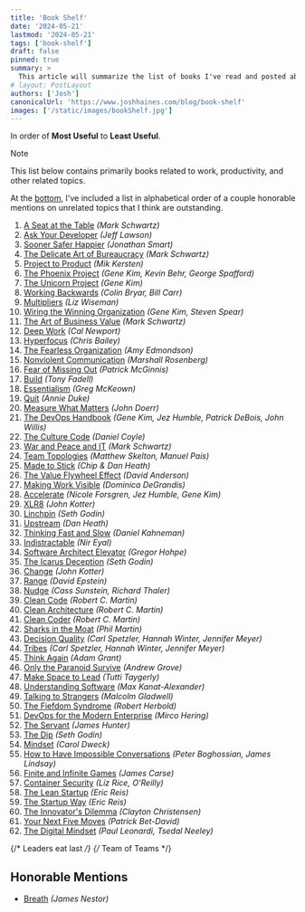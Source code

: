 ```yaml
---
title: 'Book Shelf'
date: '2024-05-21'
lastmod: '2024-05-21'
tags: ['book-shelf']
draft: false
pinned: true
summary: >
  This article will summarize the list of books I've read and posted about.  It will contain links to all the books in order of Most Useful to Least Useful.
# layout: PostLayout
authors: ['Josh']
canonicalUrl: 'https://www.joshhaines.com/blog/book-shelf'
images: ['/static/images/bookShelf.jpg']
---
```


In order of **Most Useful** to **Least Useful**.

> [!NOTE]
>
> This list below contains primarily books related to work, productivity, and other related topics.
>
> At the [bottom](#honorable-mentions), I've included a list in alphabetical order of a couple honorable mentions on unrelated topics that I think are outstanding.

1. [A Seat at the Table](/blog/book-shelf/seat-at-the-table) _(Mark Schwartz)_
1. [Ask Your Developer](/blog/book-shelf/ask-your-developer) _(Jeff Lawson)_
1. [Sooner Safer Happier](/blog/book-shelf/sooner-safer-happier) _(Jonathan Smart)_
1. [The Delicate Art of Bureaucracy](/blog/book-shelf/delicate-art-of-bureaucracy) _(Mark Schwartz)_
1. [Project to Product](/blog/book-shelf/project-to-product) _(Mik Kersten)_
1. [The Phoenix Project](/blog/book-shelf/phoenix-project) _(Gene Kim, Kevin Behr, George Spafford)_
1. [The Unicorn Project](/blog/book-shelf/unicorn-project) _(Gene Kim)_
1. [Working Backwards](/blog/book-shelf/working-backwards) _(Colin Bryar, Bill Carr)_
1. [Multipliers](/blog/book-shelf/multipliers) _(Liz Wiseman)_
1. [Wiring the Winning Organization](/blog/book-shelf/wiring-the-winning-organization) _(Gene Kim, Steven Spear)_
1. [The Art of Business Value](/blog/book-shelf/art-of-business-value) _(Mark Schwartz)_
1. [Deep Work](/blog/book-shelf/deep-work) _(Cal Newport)_
1. [Hyperfocus](/blog/book-shelf/hyperfocus) _(Chris Bailey)_
1. [The Fearless Organization](/blog/book-shelf/fearless-organization) _(Amy Edmondson)_
1. [Nonviolent Communication](/blog/book-shelf/nonviolent-communication) _(Marshall Rosenberg)_
1. [Fear of Missing Out](/blog/book-shelf/fear-of-missing-out) _(Patrick McGinnis)_
1. [Build](/blog/book-shelf/build) _(Tony Fadell)_
1. [Essentialism](/blog/book-shelf/essentialism) _(Greg McKeown)_
1. [Quit](/blog/book-shelf/quit) _(Annie Duke)_
1. [Measure What Matters](/blog/book-shelf/measure-what-matters) _(John Doerr)_
1. [The DevOps Handbook](/blog/book-shelf/devops-handbook) _(Gene Kim, Jez Humble, Patrick DeBois, John Willis)_
1. [The Culture Code](/blog/book-shelf/culture-code) _(Daniel Coyle)_
1. [War and Peace and IT](/blog/book-shelf/war-peace-it) _(Mark Schwartz)_
1. [Team Topologies](/blog/book-shelf/team-topologies) _(Matthew Skelton, Manuel Pais)_
1. [Made to Stick](/blog/book-shelf/made-to-stick) _(Chip & Dan Heath)_
1. [The Value Flywheel Effect](/blog/book-shelf/value-flywheel-effect) _(David Anderson)_
1. [Making Work Visible](/blog/book-shelf/making-work-visible) _(Dominica DeGrandis)_
1. [Accelerate](/blog/book-shelf/accelerate) _(Nicole Forsgren, Jez Humble, Gene Kim)_
1. [XLR8](/blog/book-shelf/xlr8) _(John Kotter)_
1. [Linchpin](/blog/book-shelf/linchpin) _(Seth Godin)_
1. [Upstream](/blog/book-shelf/upstream) _(Dan Heath)_
1. [Thinking Fast and Slow](/blog/book-shelf/thinking-fast-and-slow) _(Daniel Kahneman)_
1. [Indistractable](/blog/book-shelf/indistractable) _(Nir Eyal)_
1. [Software Architect Elevator](/blog/book-shelf/software-architect-elevator) _(Gregor Hohpe)_
1. [The Icarus Deception](/blog/book-shelf/icarus-deception) _(Seth Godin)_
1. [Change](/blog/book-shelf/change) _(John Kotter)_
1. [Range](/blog/book-shelf/range) _(David Epstein)_
1. [Nudge](/blog/book-shelf/nudge) _(Cass Sunstein, Richard Thaler)_
1. [Clean Code](/blog/book-shelf/clean-code) _(Robert C. Martin)_
1. [Clean Architecture](/blog/book-shelf/clean-architecture) _(Robert C. Martin)_
1. [Clean Coder](/blog/book-shelf/clean-coder) _(Robert C. Martin)_
1. [Sharks in the Moat](/blog/book-shelf/sharks-in-the-moat) _(Phil Martin)_
1. [Decision Quality](/blog/book-shelf/decision-quality) _(Carl Spetzler, Hannah Winter, Jennifer Meyer)_
1. [Tribes](/blog/book-shelf/tribes) _(Carl Spetzler, Hannah Winter, Jennifer Meyer)_
1. [Think Again](/blog/book-shelf/think-again) _(Adam Grant)_
1. [Only the Paranoid Survive](/blog/book-shelf/only-the-paranoid-survive) _(Andrew Grove)_
1. [Make Space to Lead](/blog/book-shelf/make-space-to-lead) _(Tutti Taygerly)_
1. [Understanding Software](/blog/book-shelf/understanding-software) _(Max Kanat-Alexander)_
1. [Talking to Strangers](/blog/book-shelf/talking-to-strangers) _(Malcolm Gladwell)_
1. [The Fiefdom Syndrome](/blog/book-shelf/fiefdom-syndrome) _(Robert Herbold)_
1. [DevOps for the Modern Enterprise](/blog/book-shelf/devops-for-the-modern-enterprise) _(Mirco Hering)_
1. [The Servant](/blog/book-shelf/servant) _(James Hunter)_
1. [The Dip](/blog/book-shelf/dip) _(Seth Godin)_
1. [Mindset](/blog/book-shelf/mindset) _(Carol Dweck)_
1. [How to Have Impossible Conversations](/blog/book-shelf/how-to-have-impossible-conversations) _(Peter Boghossian, James Lindsay)_
1. [Finite and Infinite Games](/blog/book-shelf/finite-and-infinite-games) _(James Carse)_
1. [Container Security](/blog/book-shelf/container-security) _(Liz Rice, O'Reilly)_
1. [The Lean Startup](/blog/book-shelf/lean-startup) _(Eric Reis)_
1. [The Startup Way](/blog/book-shelf/startup-way) _(Eric Reis)_
1. [The Innovator's Dilemma](/blog/book-shelf/innovators-dilemma) _(Clayton Christensen)_
1. [Your Next Five Moves](/blog/book-shelf/your-next-five-moves) _(Patrick Bet-David)_
1. [The Digital Mindset](/blog/book-shelf/digital-mindset) _(Paul Leonardi, Tsedal Neeley)_

{/* Leaders eat last */}
{/* Team of Teams */}

## Honorable Mentions

- [Breath](/blog/book-shelf/breath) _(James Nestor)_
